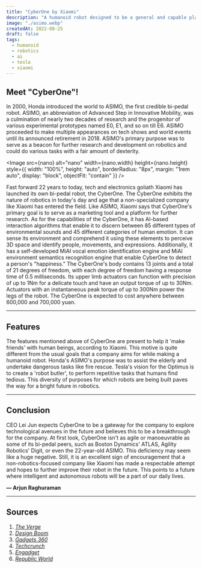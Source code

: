 ```yaml
---
title: "CyberOne by Xiaomi"
description: "A humanoid robot designed to be a general and capable platform for industrial applications and research."
image: "./asimo.webp"
createdAt: 2022-08-25
draft: false
tags:
  - humanoid
  - robotics
  - ai
  - tesla
  - xiaomi
---
```



## Meet "CyberOne"!

In 2000, Honda introduced the world to ASIMO, the first credible bi-pedal robot. ASIMO, an abbreviation of Advanced Step in Innovative Mobility, was a culmination of nearly two decades of research and the progenitor of various experimental prototypes named E0, E1, and so on till E6. ASIMO proceeded to make multiple appearances on tech shows and world events until its announced retirement in 2018. ASIMO's primary purpose was to serve as a beacon for further research and development on robotics and could do various tasks with a fair amount of dexterity.

<Image
  src={nano}
  alt="nano"
  width={nano.width}
  height={nano.height}
  style={{
    width: "100%",
    height: "auto",
    borderRadius: "8px",
    margin: "1rem auto",
    display: "block",
    objectFit: "contain"
  }}
/>

Fast forward 22 years to today, tech and electronics goliath Xiaomi has launched its own bi-pedal robot, the CyberOne. The CyberOne exhibits the nature of robotics in today's day and age that a non-specialized company like Xiaomi has entered the field. Like ASIMO, Xiaomi says that CyberOne's primary goal is to serve as a marketing tool and a platform for further research. As for the capabilities of the CyberOne, it has AI-based interaction algorithms that enable it to discern between 85 different types of environmental sounds and 45 different categories of human emotion. It can sense its environment and comprehend it using these elements to perceive 3D space and identify people, movements, and expressions. Additionally, it has a self-developed MiAI vocal emotion identification engine and MiAI environment semantics recognition engine that enable CyberOne to detect a person's "happiness." The CyberOne's body contains 13 joints and a total of 21 degrees of freedom, with each degree of freedom having a response time of 0.5 milliseconds. Its upper limb actuators can function with precision of up to 1Nm for a delicate touch and have an output torque of up to 30Nm. Actuators with an instantaneous peak torque of up to 300Nm power the legs of the robot. The CyberOne is expected to cost anywhere between 600,000 and 700,000 yuan.

---

## Features

The features mentioned above of CyberOne are present to help it 'make friends' with human beings, according to Xiaomi. This motive is quite different from the usual goals that a company aims for while making a humanoid robot. Honda's ASIMO's purpose was to assist the elderly and undertake dangerous tasks like fire rescue. Tesla's vision for the Optimus is to create a 'robot butler', to perform repetitive tasks that humans find tedious. This diversity of purposes for which robots are being built paves the way for a bright future in robotics.

---

## Conclusion

CEO Lei Jun expects CyberOne to be a gateway for the company to explore technological avenues in the future and believes this to be a breakthrough for the company. At first look, CyberOne isn't as agile or manoeuvrable as some of its bi-pedal peers, such as Boston Dynamics' ATLAS, Agility Robotics' Digit, or even the 22-year-old ASIMO. This deficiency may seem like a huge negative. Still, it is an excellent sign of encouragement that a non-robotics-focused company like Xiaomi has made a respectable attempt and hopes to further improve their robot in the future. This points to a future where intelligent and autonomous robots will be a part of our daily lives.

**— Arjun Raghuraman**

---

## Sources

1. [*The Verge*](https://www.theverge.com/2022/8/16/23307808/xiaomi-cyberone-humanoid-robot-tesla-optimus-bot-specs-comparison)  
2. [*Design Boom*](https://www.designboom.com/technology/xiaomi-humanoid-robot-cyberone-artificial-intelligence-08-15-2022/)  
3. [*Gadgets 360*](https://gadgets360.com/smart-home/news/xiaomi-cyberone-unveiled-specifications-humanoid-bionic-robot-oled-display-features-3249173)  
4. [*Techcrunch*](https://techcrunch.com/2022/08/11/meet-xiaomis-new-humanoid-robot-cyberone/)  
5. [*Engadget*](https://www.engadget.com/xiaomi-cyberone-robot-143545207.html)  
6. [*Republic World*](https://www.republicworld.com/technology-news/science/elon-musk-says-people-will-be-blown-away-by-tesla-optimus-robot-set-to-unveil-on-sept-30-articleshow.html#:~:text=During%20the%20Cyber%20Rodeo%20event,bring%20an%20age%20of%20abundance%22.)  

